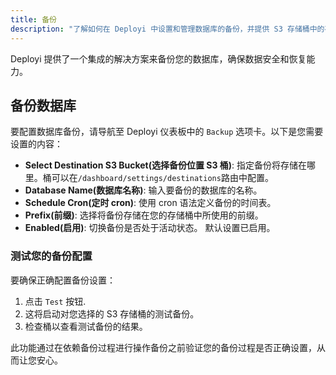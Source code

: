 ```yaml
---
title: 备份
description: "了解如何在 Deployi 中设置和管理数据库的备份，并提供 S3 存储桶中的存储选项。"
---
```


Deployi 提供了一个集成的解决方案来备份您的数据库，确保数据安全和恢复能力。

## 备份数据库

要配置数据库备份，请导航至 Deployi 仪表板中的 `Backup` 选项卡。以下是您需要设置的内容：

- **Select Destination S3 Bucket(选择备份位置 S3 桶)**: 指定备份将存储在哪里。桶可以在`/dashboard/settings/destinations`路由中配置。
- **Database Name(数据库名称)**: 输入要备份的数据库的名称。
- **Schedule Cron(定时 cron)**: 使用 cron 语法定义备份的时间表。
- **Prefix(前缀)**: 选择将备份存储在您的存储桶中所使用的前缀。
- **Enabled(启用)**: 切换备份是否处于活动状态。 默认设置已启用。

### 测试您的备份配置

要确保正确配置备份设置：

1. 点击 `Test` 按钮.
2. 这将启动对您选择的 S3 存储桶的测试备份。
3. 检查桶以查看测试备份的结果。

此功能通过在依赖备份过程进行操作备份之前验证您的备份过程是否正确设置，从而让您安心。
